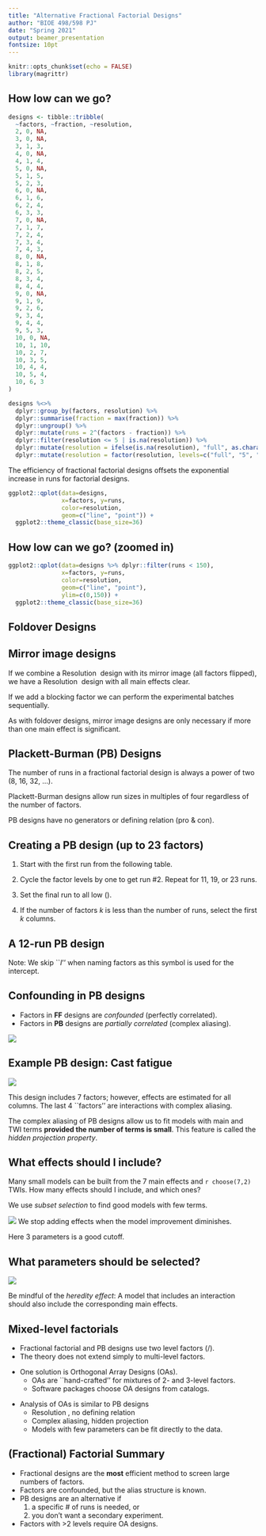 ```yaml
---
title: "Alternative Fractional Factorial Designs"
author: "BIOE 498/598 PJ"
date: "Spring 2021"
output: beamer_presentation
fontsize: 10pt
---
```


```r
knitr::opts_chunk$set(echo = FALSE)
library(magrittr)
```

## How low can we go?

\newcommand\lo{\ensuremath{\boldsymbol{-}}}
\newcommand\hi{\ensuremath{\boldsymbol{+}}}
\newcommand\iii{\ensuremath{\mathrm{III}}}
\newcommand\iv{\ensuremath{\mathrm{IV}}}

```r
designs <- tibble::tribble(
  ~factors, ~fraction, ~resolution,
  2, 0, NA,
  3, 0, NA,
  3, 1, 3,
  4, 0, NA,
  4, 1, 4,
  5, 0, NA,
  5, 1, 5,
  5, 2, 3,
  6, 0, NA,
  6, 1, 6,
  6, 2, 4,
  6, 3, 3,
  7, 0, NA,
  7, 1, 7,
  7, 2, 4,
  7, 3, 4,
  7, 4, 3,
  8, 0, NA,
  8, 1, 8,
  8, 2, 5,
  8, 3, 4,
  8, 4, 4,
  9, 0, NA,
  9, 1, 9,
  9, 2, 6,
  9, 3, 4,
  9, 4, 4,
  9, 5, 3,
  10, 0, NA,
  10, 1, 10,
  10, 2, 7,
  10, 3, 5,
  10, 4, 4,
  10, 5, 4,
  10, 6, 3
)

designs %<>%
  dplyr::group_by(factors, resolution) %>%
  dplyr::summarise(fraction = max(fraction)) %>%
  dplyr::ungroup() %>%
  dplyr::mutate(runs = 2^(factors - fraction)) %>%
  dplyr::filter(resolution <= 5 | is.na(resolution)) %>%
  dplyr::mutate(resolution = ifelse(is.na(resolution), "full", as.character(resolution))) %>%
  dplyr::mutate(resolution = factor(resolution, levels=c("full", "5", "4", "3")))
```

The efficiency of fractional factorial designs offsets the exponential increase in runs for factorial designs.

```r
ggplot2::qplot(data=designs, 
               x=factors, y=runs, 
               color=resolution, 
               geom=c("line", "point")) +
  ggplot2::theme_classic(base_size=36)
```

## How low can we go? (zoomed in)

```r
ggplot2::qplot(data=designs %>% dplyr::filter(runs < 150), 
               x=factors, y=runs, 
               color=resolution, 
               geom=c("line", "point"),
               ylim=c(0,150)) +
  ggplot2::theme_classic(base_size=36)
```

##
\begin{columns}

\begin{column}{0.8\textwidth}
\begin{center}
\includegraphics{figures/frf2-resolution.png}
\end{center}
\end{column}

\begin{column}{0.2\textwidth}
{\footnotesize Gromping, 2014\\ \emph{J.\ Stat.\ Software}}
\end{column}

\end{columns}

## Foldover Designs

\begin{columns}

\begin{column}{0.5\textwidth}
Imagine a $2^{6-3}_\iii$ design with 
\[ D=AB, \quad E=AC,\quad F=BC \]
\begin{align*}
  I &=ABD=ACE=BCF=DEF \\
  &=BCDE=ACDF=ABEF
\end{align*}

After analysis, we find that both $B$ and $D$ are significant.

\medskip
Since $D=AB$, the significance of $D$ might be due to $B$ and $AB$.

\medskip
We can \emph{augment} the design by doubling the runs \emph{with $D$ flipped}. This clears $D$ and its interactions.
\end{column}

\begin{column}{0.5\textwidth}
\begin{tabular}{ccccccc}
Run & $A$ & $B$ & $C$ & $D$ & $E$ & $F$ \\
\hline
1 & \lo & \lo & \lo & \hi & \hi & \hi \\
2 & \hi & \lo & \lo & \lo & \lo & \hi \\
3 & \lo & \hi & \lo & \lo & \hi & \lo \\
4 & \hi & \hi & \lo & \hi & \lo & \lo \\
5 & \lo & \lo & \hi & \hi & \lo & \lo \\
6 & \hi & \lo & \hi & \lo & \hi & \lo \\
7 & \lo & \hi & \hi & \lo & \lo & \hi \\
8 & \hi & \hi & \hi & \hi & \hi & \hi \\
\hline
\end{tabular}

\pause
\begin{tabular}{ccccccc}
 9 & \lo & \lo & \lo & \lo & \hi & \hi \\
10 & \hi & \lo & \lo & \hi & \lo & \hi \\
11 & \lo & \hi & \lo & \hi & \hi & \lo \\
12 & \hi & \hi & \lo & \lo & \lo & \lo \\
13 & \lo & \lo & \hi & \lo & \lo & \lo \\
14 & \hi & \lo & \hi & \hi & \hi & \lo \\
15 & \lo & \hi & \hi & \hi & \lo & \hi \\
16 & \hi & \hi & \hi & \lo & \hi & \hi \\
\hline
\phantom{Run} &  \\
\end{tabular}
\end{column}

\end{columns}

## Mirror image designs

If we combine a Resolution \iii\ design with its mirror image (all factors flipped), we have a Resolution \iv\ design with all main effects clear.

\medskip
If we add a blocking factor we can perform the experimental batches sequentially.

\medskip
As with foldover designs, mirror image designs are only necessary if more than one main effect is significant.

## Plackett-Burman (PB) Designs

The number of runs in a fractional factorial design is always a power of two (8, 16, 32, $\ldots$).

\medskip
Plackett-Burman designs allow run sizes in multiples of four regardless of the number of factors.

\medskip
PB designs have no generators or defining relation (pro & con).

## Creating a PB design (up to 23 factors)

1. Start with the first run from the following table.

\medskip
\begin{center}
\begin{tabular}{cl}
Runs & Factor Levels \\
\hline
12 & \hi\,\hi\,\lo\,\hi\,\hi\,\hi\,\lo\,\lo\,\lo\,\hi\,\lo \\
20 & \hi\,\hi\,\lo\,\lo\,\hi\,\hi\,\hi\,\hi\,\lo\,\hi\,\lo\,\hi\,\lo\,\lo\,\lo\,\lo\,\hi\,\hi\,\lo \\
24 & \hi\,\hi\,\hi\,\hi\,\hi\,\lo\,\hi\,\lo\,\hi\,\hi\,\lo\,\lo\,\hi\,\hi\,\lo\,\lo\,\hi\,\lo\,\hi\,\lo\,\lo\,\lo\,\lo 
\end{tabular}
\end{center}
\medskip

2. Cycle the factor levels by one to get run #2. Repeat for 11, 19, or 23 runs.

3. Set the final run to all low (\lo).

4. If the number of factors $k$ is less than the number of runs, select the first $k$ columns.

## A 12-run PB design
\begin{center}
\begin{tabular}{r|cccccccccccc}
Run & $A$ & $B$ & $C$ & $D$ & $E$ & $F$ & $G$ & $H$ & $J$ & $K$ & $L$ \\
\hline
1 & \hi & \hi & \lo & \hi & \hi & \hi & \lo & \lo & \lo & \hi & \lo \\
2 & \lo & \hi & \hi & \lo & \hi & \hi & \hi & \lo & \lo & \lo & \hi \\
3 & \hi & \lo & \hi & \hi & \lo & \hi & \hi & \hi & \lo & \lo & \lo \\
4 & \lo & \hi & \lo & \hi & \hi & \lo & \hi & \hi & \hi & \lo & \lo \\
5 & \lo & \lo & \hi & \lo & \hi & \hi & \lo & \hi & \hi & \hi & \lo \\
6 & \lo & \lo & \lo & \hi & \lo & \hi & \hi & \lo & \hi & \hi & \hi \\
7 & \hi & \lo & \lo & \lo & \hi & \lo & \hi & \hi & \lo & \hi & \hi \\
8 & \hi & \hi & \lo & \lo & \lo & \hi & \lo & \hi & \hi & \lo & \hi \\
9 & \hi & \hi & \hi & \lo & \lo & \lo & \hi & \lo & \hi & \hi & \lo \\
10 & \lo & \hi & \hi & \hi & \lo & \lo & \lo & \hi & \lo & \hi & \hi \\
11 & \hi & \lo & \hi & \hi & \hi & \lo & \lo & \lo & \hi & \lo & \hi \\
12 & \lo & \lo & \lo & \lo & \lo & \lo & \lo & \lo & \lo & \lo & \lo 
\end{tabular}
\end{center}

Note: We skip ``$I$'' when naming factors as this symbol is used for the intercept.

## Confounding in PB designs

* Factors in **FF** designs are *confounded* (perfectly correlated).
* Factors in **PB** designs are *partially correlated* (complex aliasing).

![](figures/altfact1.png)

## Example PB design: Cast fatigue

![](figures/altfact2.png)

This design includes 7 factors; however, effects are estimated for all columns. The last 4 ``factors'' are interactions with complex aliasing.

\medskip
\pause
The complex aliasing of PB designs allow us to fit models with main and TWI terms **provided the number of terms is small**. This feature is called the *hidden projection property*.

## What effects should I include?

Many small models can be built from the 7 main effects and `r choose(7,2)` TWIs. How many effects should I include, and which ones?

\medskip
\pause
We use *subset selection* to find good models with few terms.

\medskip
![](figures/altfact3.png)
\pause
We stop adding effects when the model improvement diminishes.

Here 3 parameters is a good cutoff.

## What parameters should be selected?

![](figures/altfact4.png)

\pause
Be mindful of the *heredity effect*: A model that includes an interaction should also include the corresponding main effects.

## Mixed-level factorials

* Fractional factorial and PB designs use two level factors (\hi/\lo).
* The theory does not extend simply to multi-level factors.

\pause
* One solution is Orthogonal Array Designs (OAs).
  * OAs are ``hand-crafted'' for mixtures of 2- and 3-level factors.
  * Software packages choose OA designs from catalogs.

\pause
* Analysis of OAs is similar to PB designs
  * Resolution \iii, no defining relation
  * Complex aliasing, hidden projection
  * Models with few parameters can be fit directly to the data.

## (Fractional) Factorial Summary

* Fractional designs are the **most** efficient method to screen large numbers of factors.
* Factors are confounded, but the alias structure is known.
* PB designs are an alternative if 
  1. a specific # of runs is needed, or 
  2. you don’t want a secondary experiment.
* Factors with >2 levels require OA designs.


